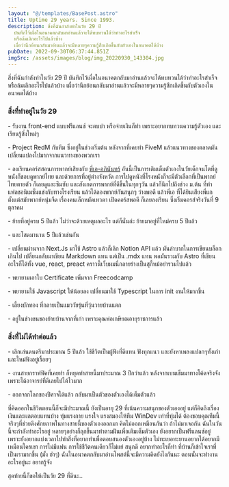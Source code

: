 ```yaml
---
layout: "@/templates/BasePost.astro"
title: Uptime 29 years. Since 1993.
description: สิ่งที่ฉันกำลังทำในวัย 29 ปี
  บันทึกไว้เผื่อในอนาคตกลับมาอ่านแล้วจะได้ทบทวนได้ว่าทำอะไรสำเร็จ
  หรือล้มเลิกอะไรไปแล้วบ้าง
  เผื่อว่านึกย้อนกลับมาอ่านแล้วจะมีหลายๆความรู้สึกเกิดขึ้นกับตัวเองในอนาคตได้บ้าง
pubDate: 2022-09-30T06:37:44.851Z
imgSrc: /assets/images/blog/img_20220930_143304.jpg
---
```

สิ่งที่ฉันกำลังทำในวัย 29 ปี บันทึกไว้เผื่อในอนาคตกลับมาอ่านแล้วจะได้ทบทวนได้ว่าทำอะไรสำเร็จ หรือล้มเลิกอะไรไปแล้วบ้าง เผื่อว่านึกย้อนกลับมาอ่านแล้วจะมีหลายๆความรู้สึกเกิดขึ้นกับตัวเองในอนาคตได้บ้าง

### สิ่งที่ทำอยู่ในวัย 29

\- รับงาน front-end แบบฟรีแลนซ์ จะตบบ่า หรือจ่ายเงินก็ทำ เพราะอยากทบทวนความรู้ตัวเอง และเรียนรู้สิ่งใหม่ๆ

\- Project RedM กับทีม ซึ่งอยู่ในช่วงเริ่มต้น หลังจากที่เคยทำ FiveM แล้วแนวทางของตลาดมันเปลี่ยนแปลงไปมากจากแนวทางของพวกเรา

\- ลงเรียนคอร์สสอนการพากย์เสียงกับ [พี่เอ-อภินันทร์](https://www.facebook.com/GoodVoice/) อันนี้เป็นการเติมเต็มตัวเองในวัยเด็กจนโตที่ดูหนังก็ชอบดูพากย์ไทย และด้วยการที่อยู่ต่างจังหวัด การไปดูหนังที่โรงหนังก็จะมีตัวเลือกที่เป็นพากย์ไทยตายตัว ก็เลยดูและซึมซับ และสังเกตการพากย์ที่ดีขึ้นในทุกๆวัน แล้วก็นึกไปถึงช่วง ม.ต้น ที่ทำแฟลชอนิเมชั่นแข่งกับทางโรงเรียน แล้วได้ลองพากย์กันสนุกๆ ว่างพอดี แล้วพี่เอ ที่ได้ยินเสียงพี่แกตั้งแต่สมัยพากย์หนุ่มจืด เรื่องคนเล็กหมัดเทวดา เปิดคอร์สพอดี ก็เลยลงเรียน ซึ่งเริ่มคอรส์จริงวันที่ 9 ตุลาคม

\- ย้ายที่อยู่ครบ 5 ปีแล้ว ไม่ว่าจะด้วยเหตุผลอะไร แต่ก็นั่นล่ะ ย้ายมาอยู่ที่ใหม่ครบ 5 ปีแล้ว

\- และโสดมานาน 5 ปีแล้วเช่นกัน

\- เปลี่ยนผ่านจาก Next.Js มาใช้ Astro แล้วก็เลิก Notion API แล้ว มันลำบากในการเขียนบล็อกเกินไป เปลี่ยนกลับมาเขียน Markdown แทน แต่เป็น .mdx แทน พอมันรวมกับ Astro ที่เขียนอะไรก็ได้ทั้ง vue, react, preact คราวนี้เว็บผมนี่กลายร่างเป็นสุกี้หม้อยำรวมไปแล้ว

\- พยายามเอาใบ Certificate เพิ่มจาก Freecodcamp

\- พยายามใช้ Javascript ให้น้อยลง เปลี่ยนมาใช้ Typescript ในการ init งานให้มากขึ้น

\- เลี้ยงบักทอง ที่กลายเป็นแมววัยรุ่นที่วุ่นวายบ้านแตก

\- อยู่ในช่วงขนของย้ายบ้านจากที่เก่า เพราะคุณพ่อเกษียณอายุราชการแล้ว

### สิ่งที่ไม่ได้ทำต่อแล้ว

\- เลิกเล่นดนตรีมาประมาณ 5 ปีแล้ว ใช้ชีวิตเป็นผู้ฟังที่ดีแทน ฟังทุกแนว และยังหาเพลงแปลกๆทั้งเก่าและใหม่ฟังอยู่เรื่อยๆ

\- งานสายกราฟฟิคที่เคยทำ ก็หยุดทำสายนี้มาประมาณ 3 ปีกว่าแล้ว หลังจากเบนเข็มมาทางโค้ดจริงจัง เพราะได้อาจารย์ที่ดีเลยไปได้ไวมาก

\- ออกจากโลกของปีศาจได้แล้ว กลับมาเป็นตัวของตัวเองได้เต็มตัวแล้ว

ที่คิดออกในชีวิตตอนนี้ก็จะมีประมาณนี้ ยังเป็นอายุ 29 ที่เน้นความสนุกของตัวเองอยู่ แต่ก็คิดถึงเรื่องเงินและผลตอบแทนบ้าง ทุ่มแรงกาย แรงใจ แรงสมองให้ทีม WinDev เท่าที่ทุ่มได้ ต้องขอบคุณทีมนี้จริงๆที่ช่วยดึงศักยภาพในทางสายนี้ของตัวเองออกมา คิดไม่ออกเหมือนกันว่า ถ้าไม่มาเจอกัน ฉันในวันนี้จะกำลังทำอะไรอยู่ หลายๆอย่างก็ลุกขึ้นมาทำตามฝันเพื่อเติมเต็มตัวเอง ยังอยากเป็นฟรีแลนซ์อยู่เพราะยังอยากแบ่งเวลาไปทำสิ่งที่อยากทำเพื่อตอบสนองตัวเองอยู่บ้าง ไม่ทะเยอทะยานอยากได้อยากมีเหมือนใครเขา การไม่มีแฟน การใช้ชีวิตคนเดียวก็ไม่แย่ สนุกดี อยากทำอะไรก็ทำ ที่บ้านก็เข้าใจเราที่เป็นเรามากขึ้น (มั้ง ฮ่าๆ) ฉันในอนาคตกลับมาอ่านโพสต์นี้จะมีความคิดยังไงกันนะ ตอนนั้นจะทำงานอะไรอยู่นะ อยากรู้จัง

สุดท้ายนี้ก็ขอให้เป็นวัย 29 ที่ดีนะ..
